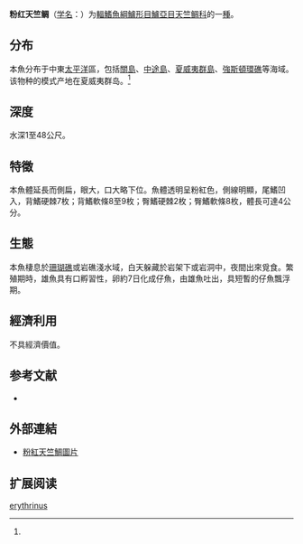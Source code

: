 {{Speciesbox
| name = 粉红天竺鲷
| status = NE
| status_system = 
| image = 
| genus = Apogon
| species = erythrinus
| authority = Snyder, 1902<ref name='id7207'>{{cite web| url =http://www.bioinfo.cn/db05/BjdwSpecies.php?action=view&id=7207| title =粉红天竺鲷| work =中国动物物种编目数据库| publisher =中国科学院微生物研究所| author =中国科学院动物研究所| accessdate =2009-04-16| deadurl =yes| archiveurl =https://web.archive.org/web/20160305020128/http://www.bioinfo.cn/db05/BjdwSpecies.php?action=view&id=7207| archivedate =2016-03-05}}</ref>
| synonyms = 
}}

'''粉红天竺鲷'''（[[学名|学名]]：{{lang|la|''Apogon erythrinus''}}）为[[輻鰭魚綱|輻鰭魚綱]][[鱸形目|鱸形目]][[鱸亞目|鱸亞目]][[天竺鲷科|天竺鲷科]]的一[[種|種]]。

==分布==
本魚分布于中東[[太平洋|太平洋]]區，包括[[關島|關島]]、[[中途島|中途島]]、[[夏威夷群島|夏威夷群島]]、[[強斯頓環礁|強斯頓環礁]]等海域。该物种的模式产地在夏威夷群岛。<ref name='id7207'/>

==深度==
水深1至48公尺。

==特徵==
本魚體延長而側扁，眼大，口大略下位。魚體透明呈粉紅色，側線明顯，尾鰭凹入，背鰭硬棘7枚；背鰭軟條8至9枚；臀鰭硬棘2枚；臀鰭軟條8枚，體長可達4公分。

==生態==
本魚棲息於[[珊瑚礁|珊瑚礁]]或岩礁淺水域，白天躲藏於岩架下或岩洞中，夜間出來覓食。繁殖期時，雄魚具有口孵習性，卵約7日化成仔魚，由雄魚吐出，具短暫的仔魚飄浮期。

==經濟利用==
不具經濟價值。

== 参考文献 ==
{{reflist}}
*{{FishBase_species|genus=Apogon|species=erythrinus|year=2011|month=12}}

==外部連結==
*[http://www.marinelifephotography.com/fishes/cardinalfishes/apogon-erythrinus.htm 粉紅天竺鯛圖片] {{Wayback|url=http://www.marinelifephotography.com/fishes/cardinalfishes/apogon-erythrinus.htm |date=20180310035452 }}

== 扩展阅读 ==
{{refbegin}}
{{wikispecies-inline|Apogon erythrinus|粉红天竺鲷}}
{{refend}}
{{Taxonbar|from=Q2858423}}

[[Category:天竺鲷属|erythrinus]]


{{鲈形目小作品}}